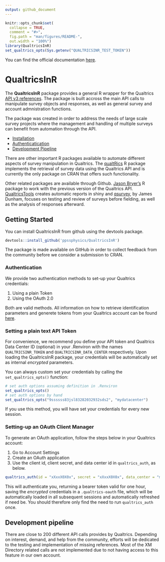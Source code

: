 ```yaml
---
output: github_document
---
```


<!-- README.md is generated from README.Rmd. Please edit that file -->
<!-- badges: start -->
<!-- badges: end -->

```r
knitr::opts_chunk$set(
  collapse = TRUE,
  comment = "#>",
  fig.path = "man/figures/README-",
  out.width = "100%")
library(QualtricsInR)
set_qualtrics_opts(Sys.getenv("QUALTRICSINR_TEST_TOKEN"))
```

You can find the official documentation [here](https://qualtrics.psaouter.com/).

# QualtricsInR

The **QualtricsInR** package provides a general R wrapper for the Qualtrics [API v3 references](https://api.qualtrics.com/reference). The package is built accross the main API calls 
to manipulate survey objects and responses, as well as general survey and account admnistration functions.

The package was created in order to address the needs of large scale survey projects where the management and handling of multiple surveys can benefit from automation through the API.

- [Installation](#installation)
- [Authenticatication](#authentication)
- [Development Pipeline](#dev-pipeline)

There are other important R packages available to automate different aspects of survey manipulation in Qualtrics. The [qualtRics](https://github.com/ropensci/qualtRics) R package implements 
the retrieval of survey data using the Qualtrics API and is currently the only package on CRAN that offers such functionality.

Other related packages are available through Github. [Jason Bryer's](https://github.com/jbryer/qualtrics) R package to work with the previous version of the Qualtrics API. 
[QualtricsTools](https://github.com/emmamorgan-tufts/QualtricsTools/) creates automatic reports in shiny and [qsurvey](https://github.com/jamesdunham/qsurvey), by James Dunham, 
focuses on testing and review of surveys before fielding, as well as the analysis of responses afterward.

## Getting Started

You can install QualtricsInR from github using the devtools package.

``` r
devtools::install_github('ppssphysics/QualtricsInR')
```

The package is made available on GitHub in order to collect feedback from the community before we consider a submission to CRAN.

### Authentication

We provide two authentication methods to set-up your Qualtrics credentials:

1. Using a plain Token
2. Using the OAuth 2.0

Both are valid methods. All information on how to retrieve identification parameters and 
generete tokens from your Qualtrics account can be found [here](https://api.qualtrics.com/v3/docs/api-general-instructions).

### Setting a plain text API Token

For convenience, we recommend you define your API token and Qualtrics Data Center ID (optional) in your .Renviron with the names `QUALTRICSINR_TOKEN` and `QUALTRICSINR_DATA_CENTER` respectively. 
Upon loading the QualtricsInR package, your credentials will be automatically set as internal _encrypted_ parameters.

You can always custom set your credentials by calling the `set_qualtrics_opts()` function:

```r
# set auth options assuming definition in .Renviron
set_qualtrics_opts()
# set auth options by hand
set_qualtrics_opts("9ssssss83jsl83282032932sds2", "mydatacenter")
```

If you use this method, you will have set your credentials for every new session.

### Setting-up an OAuth Client Manager

To generate an OAuth application, follow the steps below in your Qualtrics account:

1. Go to Account Settings
2. Create an OAuth application
3. Use the client id, client secret, and data center id in `qualtrics_auth`, as below.

```r
qualtrics_auth(id = "xXxxX0X0x", secret = "xXxxX0X0x", data_center = "my.center")
```

This will authenticate you, returning a bearer token valid for one hour, saving the _encrypted_ credentials in a `.qualtrics-oauth` file, which will be automatically 
loaded in all subsequent sessions and automatically refreshed if need be. You should therefore only find the need to run `qualtrics_auth` once.

## Development pipeline

There are close to 200 different API calls provides by Qualtrics. Depending on interest, demand, and help from the community, efforts will be dedicated to the testing and implementation of missing references. Most of the XM 
Directory related calls are not implemented due to not having access to this feature in our own account.
